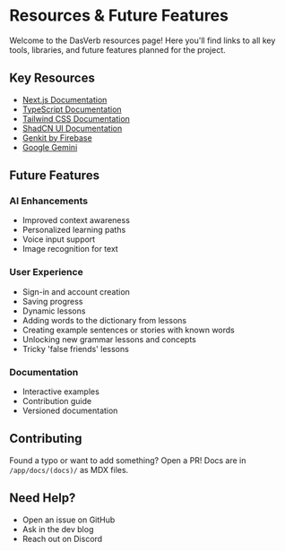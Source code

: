 # Resources & Future Features

Welcome to the DasVerb resources page! Here you'll find links to all key tools, libraries, and future features planned for the project.

## Key Resources

- [Next.js Documentation](https://nextjs.org/docs)
- [TypeScript Documentation](https://www.typescriptlang.org/docs)
- [Tailwind CSS Documentation](https://tailwindcss.com/docs)
- [ShadCN UI Documentation](https://ui.shadcn.com)
- [Genkit by Firebase](https://firebase.google.com/docs/genkit)
- [Google Gemini](https://ai.google.dev/)

## Future Features

### AI Enhancements
- Improved context awareness
- Personalized learning paths
- Voice input support
- Image recognition for text

### User Experience
- Sign-in and account creation
- Saving progress
- Dynamic lessons
- Adding words to the dictionary from lessons
- Creating example sentences or stories with known words
- Unlocking new grammar lessons and concepts
- Tricky 'false friends' lessons

### Documentation
- Interactive examples
- Contribution guide
- Versioned documentation

## Contributing

Found a typo or want to add something? Open a PR! Docs are in `/app/docs/(docs)/` as MDX files.

## Need Help?

- Open an issue on GitHub
- Ask in the dev blog
- Reach out on Discord 